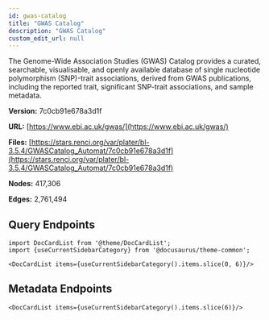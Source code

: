 ```yaml
---
id: gwas-catalog
title: "GWAS Catalog"
description: "GWAS Catalog"
custom_edit_url: null
---
```





The Genome-Wide Association Studies (GWAS) Catalog provides a curated, searchable, visualisable, and openly available database of single nucleotide polymorphism (SNP)-trait associations, derived from GWAS publications, including the reported trait, significant SNP-trait associations, and sample metadata.

**Version:** 7c0cb91e678a3d1f

**URL:** [https://www.ebi.ac.uk/gwas/](https://www.ebi.ac.uk/gwas/)

**Files:** [https://stars.renci.org/var/plater/bl-3.5.4/GWASCatalog_Automat/7c0cb91e678a3d1f](https://stars.renci.org/var/plater/bl-3.5.4/GWASCatalog_Automat/7c0cb91e678a3d1f)

**Nodes:** 417,306

**Edges:** 2,761,494






## Query Endpoints
```mdx-code-block
import DocCardList from '@theme/DocCardList';
import {useCurrentSidebarCategory} from '@docusaurus/theme-common';

<DocCardList items={useCurrentSidebarCategory().items.slice(0, 6)}/>
```

## Metadata Endpoints    
```mdx-code-block
<DocCardList items={useCurrentSidebarCategory().items.slice(6)}/>
```
      